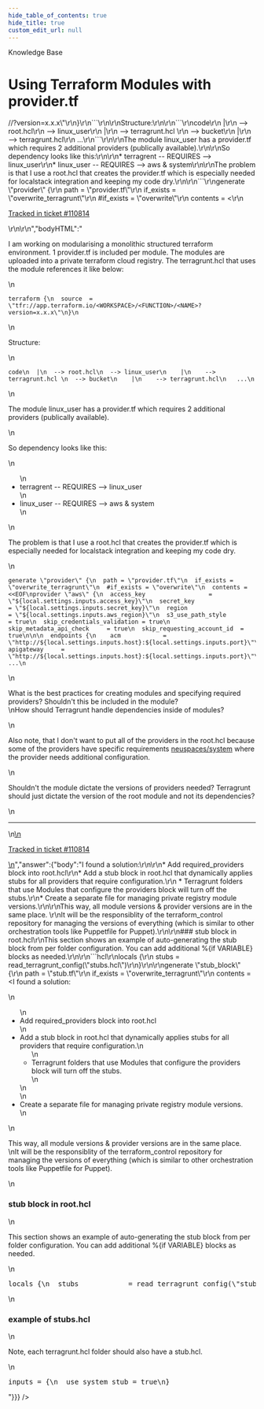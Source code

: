 ```yaml
---
hide_table_of_contents: true
hide_title: true
custom_edit_url: null
---
```



<head>
  <link rel="canonical" href="https://github.com/gruntwork-io/knowledge-base/discussions/806" />
</head>

<CenterLayout>
<span className="searchCategory">Knowledge Base</span>
<h1>Using Terraform Modules with provider.tf</h1>
<GitHub discussion={{"id":"D_kwDOF8slf84AYKkz","number":806,"author":{"login":"Conzar"},"title":"Using Terraform Modules with provider.tf","body":"\r\nI am working on modularising a monolithic structured terraform environment.  1 provider.tf is included per module.  The modules are uploaded into a private terraform cloud registry.  The terragrunt.hcl that uses the module references it like below:\r\n\r\n```\r\nterraform {\r\n  source  = \"tfr://app.terraform.io/<WORKSPACE>/<FUNCTION>/<NAME>?version=x.x.x\"\r\n}\r\n```\r\n\r\nStructure:\r\n\r\n```\r\ncode\r\n  |\r\n  --> root.hcl\r\n  --> linux_user\r\n    |\r\n    --> terragrunt.hcl \r\n  --> bucket\r\n    |\r\n    --> terragrunt.hcl\r\n   ...\r\n```\r\n\r\nThe module linux_user has a provider.tf which requires 2 additional providers (publically available).\r\n\r\nSo dependency looks like this:\r\n\r\n* terragrent -- REQUIRES --> linux_user\r\n* linux_user -- REQUIRES --> aws & system\r\n\r\nThe problem is that I use a root.hcl that creates the provider.tf which is especially needed for localstack integration and keeping my code dry.\r\n\r\n```\r\ngenerate \"provider\" {\r\n  path = \"provider.tf\"\r\n  if_exists = \"overwrite_terragrunt\"\r\n  #if_exists = \"overwrite\"\r\n  contents = <<EOF\r\nprovider \"aws\" {\r\n  access_key                  = \"${local.settings.inputs.access_key}\"\r\n  secret_key                  = \"${local.settings.inputs.secret_key}\"\r\n  region                      = \"${local.settings.inputs.aws_region}\"\r\n  s3_use_path_style           = true\r\n  skip_credentials_validation = true\r\n  skip_metadata_api_check     = true\r\n  skip_requesting_account_id  = true\r\n\r\n\r\n  endpoints {\r\n    acm            = \"http://${local.settings.inputs.host}:${local.settings.inputs.port}\"\r\n    apigateway     = \"http://${local.settings.inputs.host}:${local.settings.inputs.port}\"\r\n   ...\r\n```\r\n\r\nWhat is the best practices for creating modules and specifying required providers?  Shouldn't this be included in the module?\r\nHow should Terragrunt handle dependencies inside of modules?\r\n\r\nAlso note, that I don't want to put all of the providers in the root.hcl because some of the providers have specific requirements [neuspaces/system](https://registry.terraform.io/providers/neuspaces/system/latest) where the provider needs additional configuration.  \r\n\r\nShouldn't the module dictate the versions of providers needed?  Terragrunt should just dictate the version of the root module and not its dependencies?\r\n\r\n---\r\n\r\n<ins datetime=\"2024-03-07T03:16:24Z\">\r\n  <p><a href=\"https://support.gruntwork.io/hc/requests/110814\">Tracked in ticket #110814</a></p>\r\n</ins>\r\n","bodyHTML":"<p dir=\"auto\">I am working on modularising a monolithic structured terraform environment.  1 provider.tf is included per module.  The modules are uploaded into a private terraform cloud registry.  The terragrunt.hcl that uses the module references it like below:</p>\n<div class=\"snippet-clipboard-content notranslate position-relative overflow-auto\" data-snippet-clipboard-copy-content=\"terraform {\n  source  = &quot;tfr://app.terraform.io/&lt;WORKSPACE&gt;/&lt;FUNCTION&gt;/&lt;NAME&gt;?version=x.x.x&quot;\n}\"><pre class=\"notranslate\"><code class=\"notranslate\">terraform {\n  source  = \"tfr://app.terraform.io/&lt;WORKSPACE&gt;/&lt;FUNCTION&gt;/&lt;NAME&gt;?version=x.x.x\"\n}\n</code></pre></div>\n<p dir=\"auto\">Structure:</p>\n<div class=\"snippet-clipboard-content notranslate position-relative overflow-auto\" data-snippet-clipboard-copy-content=\"code\n  |\n  --&gt; root.hcl\n  --&gt; linux_user\n    |\n    --&gt; terragrunt.hcl \n  --&gt; bucket\n    |\n    --&gt; terragrunt.hcl\n   ...\"><pre class=\"notranslate\"><code class=\"notranslate\">code\n  |\n  --&gt; root.hcl\n  --&gt; linux_user\n    |\n    --&gt; terragrunt.hcl \n  --&gt; bucket\n    |\n    --&gt; terragrunt.hcl\n   ...\n</code></pre></div>\n<p dir=\"auto\">The module linux_user has a provider.tf which requires 2 additional providers (publically available).</p>\n<p dir=\"auto\">So dependency looks like this:</p>\n<ul dir=\"auto\">\n<li>terragrent -- REQUIRES --&gt; linux_user</li>\n<li>linux_user -- REQUIRES --&gt; aws &amp; system</li>\n</ul>\n<p dir=\"auto\">The problem is that I use a root.hcl that creates the provider.tf which is especially needed for localstack integration and keeping my code dry.</p>\n<div class=\"snippet-clipboard-content notranslate position-relative overflow-auto\" data-snippet-clipboard-copy-content=\"generate &quot;provider&quot; {\n  path = &quot;provider.tf&quot;\n  if_exists = &quot;overwrite_terragrunt&quot;\n  #if_exists = &quot;overwrite&quot;\n  contents = &lt;&lt;EOF\nprovider &quot;aws&quot; {\n  access_key                  = &quot;${local.settings.inputs.access_key}&quot;\n  secret_key                  = &quot;${local.settings.inputs.secret_key}&quot;\n  region                      = &quot;${local.settings.inputs.aws_region}&quot;\n  s3_use_path_style           = true\n  skip_credentials_validation = true\n  skip_metadata_api_check     = true\n  skip_requesting_account_id  = true\n\n\n  endpoints {\n    acm            = &quot;http://${local.settings.inputs.host}:${local.settings.inputs.port}&quot;\n    apigateway     = &quot;http://${local.settings.inputs.host}:${local.settings.inputs.port}&quot;\n   ...\"><pre class=\"notranslate\"><code class=\"notranslate\">generate \"provider\" {\n  path = \"provider.tf\"\n  if_exists = \"overwrite_terragrunt\"\n  #if_exists = \"overwrite\"\n  contents = &lt;&lt;EOF\nprovider \"aws\" {\n  access_key                  = \"${local.settings.inputs.access_key}\"\n  secret_key                  = \"${local.settings.inputs.secret_key}\"\n  region                      = \"${local.settings.inputs.aws_region}\"\n  s3_use_path_style           = true\n  skip_credentials_validation = true\n  skip_metadata_api_check     = true\n  skip_requesting_account_id  = true\n\n\n  endpoints {\n    acm            = \"http://${local.settings.inputs.host}:${local.settings.inputs.port}\"\n    apigateway     = \"http://${local.settings.inputs.host}:${local.settings.inputs.port}\"\n   ...\n</code></pre></div>\n<p dir=\"auto\">What is the best practices for creating modules and specifying required providers?  Shouldn't this be included in the module?<br>\nHow should Terragrunt handle dependencies inside of modules?</p>\n<p dir=\"auto\">Also note, that I don't want to put all of the providers in the root.hcl because some of the providers have specific requirements <a href=\"https://registry.terraform.io/providers/neuspaces/system/latest\" rel=\"nofollow\">neuspaces/system</a> where the provider needs additional configuration.</p>\n<p dir=\"auto\">Shouldn't the module dictate the versions of providers needed?  Terragrunt should just dictate the version of the root module and not its dependencies?</p>\n<hr>\n<ins datetime=\"2024-03-07T03:16:24Z\">\n  <p dir=\"auto\"><a href=\"https://support.gruntwork.io/hc/requests/110814\" rel=\"nofollow\">Tracked in ticket #110814</a></p>\n</ins>","answer":{"body":"I found a solution:\r\n\r\n* Add required_providers block into root.hcl\r\n* Add a stub block in root.hcl that dynamically applies stubs for all providers that require configuration.\r\n  * Terragrunt folders that use Modules that configure the providers block will turn off the stubs.\r\n* Create a separate file for managing private registry module versions.\r\n\r\nThis way, all module versions & provider versions are in the same place.  \r\nIt will be the responsiblity of the terraform_control repository for managing the versions of everything (which is similar to other orchestration tools like Puppetfile for Puppet).\r\n\r\n### stub block in root.hcl\r\nThis section shows an example of auto-generating the stub block from per folder configuration.  You can add additional %{if VARIABLE} blocks as needed.\r\n\r\n```hcl\r\nlocals {\r\n  stubs            = read_terragrunt_config(\"stubs.hcl\")\r\n}\r\n\r\ngenerate \"stub_block\" {\r\n  path      = \"stub.tf\"\r\n  if_exists = \"overwrite_terragrunt\"\r\n  contents  = <<EOF\r\n  %{if local.stubs.inputs.use_system_stub}\r\nprovider \"system\" {\r\n  sudo = false\r\n  ssh {\r\n    host        = localhost\r\n    port        = 22\r\n    user        = user\r\n    private_key = empty\r\n  }\r\n}\r\n  %{endif}\r\nEOF\r\n}\r\n```\r\n\r\n### example of stubs.hcl\r\nNote, each terragrunt.hcl folder should also have a stub.hcl.\r\n\r\n```hcl\r\ninputs = {\r\n  use_system_stub = true\r\n}\r\n```\r\n","bodyHTML":"<p dir=\"auto\">I found a solution:</p>\n<ul dir=\"auto\">\n<li>Add required_providers block into root.hcl</li>\n<li>Add a stub block in root.hcl that dynamically applies stubs for all providers that require configuration.\n<ul dir=\"auto\">\n<li>Terragrunt folders that use Modules that configure the providers block will turn off the stubs.</li>\n</ul>\n</li>\n<li>Create a separate file for managing private registry module versions.</li>\n</ul>\n<p dir=\"auto\">This way, all module versions &amp; provider versions are in the same place.<br>\nIt will be the responsiblity of the terraform_control repository for managing the versions of everything (which is similar to other orchestration tools like Puppetfile for Puppet).</p>\n<h3 dir=\"auto\">stub block in root.hcl</h3>\n<p dir=\"auto\">This section shows an example of auto-generating the stub block from per folder configuration.  You can add additional %{if VARIABLE} blocks as needed.</p>\n<div class=\"highlight highlight-source-hcl notranslate position-relative overflow-auto\" dir=\"auto\" data-snippet-clipboard-copy-content=\"locals {\n  stubs            = read_terragrunt_config(&quot;stubs.hcl&quot;)\n}\n\ngenerate &quot;stub_block&quot; {\n  path      = &quot;stub.tf&quot;\n  if_exists = &quot;overwrite_terragrunt&quot;\n  contents  = &lt;&lt;EOF\n  %{if local.stubs.inputs.use_system_stub}\nprovider &quot;system&quot; {\n  sudo = false\n  ssh {\n    host        = localhost\n    port        = 22\n    user        = user\n    private_key = empty\n  }\n}\n  %{endif}\nEOF\n}\"><pre class=\"notranslate\"><span class=\"pl-en\">locals</span> {\n  <span class=\"pl-v\"><span class=\"pl-smi\">stubs</span>            <span class=\"pl-k\">=</span> </span><span class=\"pl-c1\">read_terragrunt_config</span>(<span class=\"pl-s\"><span class=\"pl-pds\">\"</span>stubs.hcl<span class=\"pl-pds\">\"</span></span>)\n}\n\n<span class=\"pl-en\">generate</span> <span class=\"pl-smi\">\"stub_block\"</span> {\n  <span class=\"pl-v\"><span class=\"pl-smi\">path</span>      <span class=\"pl-k\">=</span> </span><span class=\"pl-s\"><span class=\"pl-pds\">\"</span>stub.tf<span class=\"pl-pds\">\"</span></span>\n  <span class=\"pl-v\"><span class=\"pl-smi\">if_exists</span> <span class=\"pl-k\">=</span> </span><span class=\"pl-s\"><span class=\"pl-pds\">\"</span>overwrite_terragrunt<span class=\"pl-pds\">\"</span></span>\n  <span class=\"pl-v\"><span class=\"pl-smi\">contents</span>  <span class=\"pl-k\">=</span> </span><span class=\"pl-s\"><span class=\"pl-k\">&lt;&lt;</span><span class=\"pl-k\">EOF</span></span>\n<span class=\"pl-s\">  <span class=\"pl-k\">%{</span><span class=\"pl-k\">if</span> <span class=\"pl-smi\">local</span><span class=\"pl-k\">.</span><span class=\"pl-smi\">stubs</span><span class=\"pl-k\">.</span><span class=\"pl-smi\">inputs</span><span class=\"pl-k\">.</span><span class=\"pl-smi\">use_system_stub</span><span class=\"pl-k\">}</span></span>\n<span class=\"pl-s\">provider \"system\" {</span>\n<span class=\"pl-s\">  sudo = false</span>\n<span class=\"pl-s\">  ssh {</span>\n<span class=\"pl-s\">    host        = localhost</span>\n<span class=\"pl-s\">    port        = 22</span>\n<span class=\"pl-s\">    user        = user</span>\n<span class=\"pl-s\">    private_key = empty</span>\n<span class=\"pl-s\">  }</span>\n<span class=\"pl-s\">}</span>\n<span class=\"pl-s\">  <span class=\"pl-k\">%{</span><span class=\"pl-k\">endif</span><span class=\"pl-k\">}</span></span>\n<span class=\"pl-s\"><span class=\"pl-k\">EOF</span></span>\n}</pre></div>\n<h3 dir=\"auto\">example of stubs.hcl</h3>\n<p dir=\"auto\">Note, each terragrunt.hcl folder should also have a stub.hcl.</p>\n<div class=\"highlight highlight-source-hcl notranslate position-relative overflow-auto\" dir=\"auto\" data-snippet-clipboard-copy-content=\"inputs = {\n  use_system_stub = true\n}\"><pre class=\"notranslate\"><span class=\"pl-v\"><span class=\"pl-smi\">inputs</span> <span class=\"pl-k\">=</span> </span>{\n  use_system_stub <span class=\"pl-k\">=</span> <span class=\"pl-c1\">true</span>\n}</pre></div>"}}} />

</CenterLayout>
  

<!-- ##DOCS-SOURCER-START
{
  "sourcePlugin": "github-discussions",
  "hash": "172329be0287d5f52026d0984c7e6265"
}
##DOCS-SOURCER-END -->
